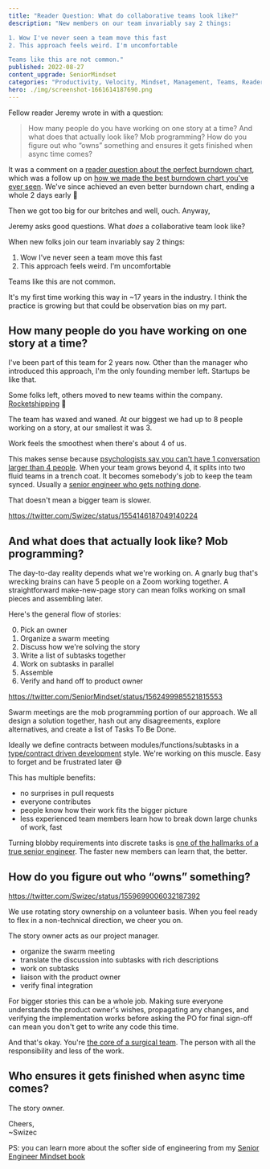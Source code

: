 ```yaml
---
title: "Reader Question: What do collaborative teams look like?" 
description: "New members on our team invariably say 2 things:

1. Wow I've never seen a team move this fast
2. This approach feels weird. I'm uncomfortable

Teams like this are not common." 
published: 2022-08-27
content_upgrade: SeniorMindset
categories: "Productivity, Velocity, Mindset, Management, Teams, Reader question"
hero: ./img/screenshot-1661614187690.png
---
```


Fellow reader Jeremy wrote in with a question:

> How many people do you have working on one story at a time? And what does that actually look like? Mob programming? How do you figure out who “owns” something and ensures it gets finished when async time comes?

It was a comment on a [reader question about the perfect burndown chart](https://swizec.com/blog/reader-question-so-about-that-perfect-burndown-chart/), which was a follow up on [how we made the best burndown chart you've ever seen](https://swizec.com/blog/how-we-made-the-best-burndown-chart-youve-ever-seen/). We've since achieved an even better burndown chart, ending a whole 2 days early 💪

Then we got too big for our britches and well, ouch. Anyway,

Jeremy asks good questions. What _does_ a collaborative team look like?

When new folks join our team invariably say 2 things:

1. Wow I've never seen a team move this fast
2. This approach feels weird. I'm uncomfortable

Teams like this are not common.

It's my first time working this way in ~17 years in the industry. I think the practice is growing but that could be observation bias on my part.

## How many people do you have working on one story at a time?

I've been part of this team for 2 years now. Other than the manager who introduced this approach, I'm the only founding member left. Startups be like that.

Some folks left, others moved to new teams within the company. [Rocketshipping](https://swizec.com/blog/how-to-rewrite-your-app-while-growing-to-a-dollar100000000-series-b/) 🚀

The team has waxed and waned. At our biggest we had up to 8 people working on a story, at our smallest it was 3.

Work feels the smoothest when there's about 4 of us.

This makes sense because [psychologists say you can't have 1 conversation larger than 4 people](https://www.sciencedirect.com/science/article/abs/pii/S1090513818301491). When your team grows beyond 4, it splits into two fluid teams in a trench coat. It becomes somebody's job to keep the team synced. Usually a [senior engineer who gets nothing done](https://swizec.com/blog/why-senior-engineers-get-nothing-done/).

That doesn't mean a bigger team is slower.

https://twitter.com/Swizec/status/1554146187049140224

## And what does that actually look like? Mob programming?

The day-to-day reality depends what we're working on. A gnarly bug that's wrecking brains can have 5 people on a Zoom working together. A straightforward make-new-page story can mean folks working on small pieces and assembling later.

Here's the general flow of stories:

0. Pick an owner
1. Organize a swarm meeting
2. Discuss how we're solving the story
3. Write a list of subtasks together
4. Work on subtasks in parallel
5. Assemble
6. Verify and hand off to product owner

https://twitter.com/SeniorMindset/status/1562499985521815553

Swarm meetings are the mob programming portion of our approach. We all design a solution together, hash out any disagreements, explore alternatives, and create a list of Tasks To Be Done.

Ideally we define contracts between modules/functions/subtasks in a [type/contract driven development](https://en.wikipedia.org/wiki/Design_by_contract) style. We're working on this muscle. Easy to forget and be frustrated later 😅

This has multiple benefits:

- no surprises in pull requests
- everyone contributes
- people know how their work fits the bigger picture
- less experienced team members learn how to break down large chunks of work, fast

Turning blobby requirements into discrete tasks is [one of the hallmarks of a true senior engineer](https://swizec.com/blog/what-makes-you-a-senior-software-engineer-anyway/). The faster new members can learn that, the better.

## How do you figure out who “owns” something?

https://twitter.com/Swizec/status/1559699006032187392

We use rotating story ownership on a volunteer basis. When you feel ready to flex in a non-technical direction, we cheer you on.

The story owner acts as our project manager.

- organize the swarm meeting
- translate the discussion into subtasks with rich descriptions
- work on subtasks
- liaison with the product owner
- verify final integration

For bigger stories this can be a whole job. Making sure everyone understands the product owner's wishes, propagating any changes, and verifying the implementation works before asking the PO for final sign-off can mean you don't get to write any code this time.

And that's okay. You're [the core of a surgical team](https://swizec.com/blog/how-to-own-projects-like-a-senior-engineer/). The person with all the responsibility and less of the work.

## Who ensures it gets finished when async time comes?

The story owner.

Cheers,<br/>
~Swizec

PS: you can learn more about the softer side of engineering from my [Senior Engineer Mindset book](https://swizec.com/senior-mindset/)
